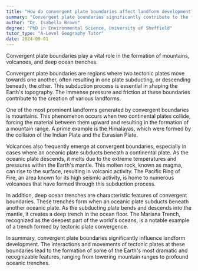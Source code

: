 ```yaml
---
title: "How do convergent plate boundaries affect landform development?"
summary: "Convergent plate boundaries significantly contribute to the formation of mountains, volcanoes, and deep ocean trenches."
author: "Dr. Isabella Brown"
degree: "PhD in Environmental Science, University of Sheffield"
tutor_type: "A-Level Geography Tutor"
date: 2024-09-01
---
```


Convergent plate boundaries play a vital role in the formation of mountains, volcanoes, and deep ocean trenches.

Convergent plate boundaries are regions where two tectonic plates move towards one another, often resulting in one plate subducting, or descending beneath, the other. This subduction process is essential in shaping the Earth's topography. The immense pressure and friction at these boundaries contribute to the creation of various landforms.

One of the most prominent landforms generated by convergent boundaries is mountains. This phenomenon occurs when two continental plates collide, forcing the material between them upward and resulting in the formation of a mountain range. A prime example is the Himalayas, which were formed by the collision of the Indian Plate and the Eurasian Plate.

Volcanoes also frequently emerge at convergent boundaries, especially in cases where an oceanic plate subducts beneath a continental plate. As the oceanic plate descends, it melts due to the extreme temperatures and pressures within the Earth's mantle. This molten rock, known as magma, can rise to the surface, resulting in volcanic activity. The Pacific Ring of Fire, an area known for its high seismic activity, is home to numerous volcanoes that have formed through this subduction process.

In addition, deep ocean trenches are characteristic features of convergent boundaries. These trenches form when an oceanic plate subducts beneath another oceanic plate. As the subducting plate bends and descends into the mantle, it creates a deep trench in the ocean floor. The Mariana Trench, recognized as the deepest part of the world's oceans, is a notable example of a trench formed by tectonic plate convergence.

In summary, convergent plate boundaries significantly influence landform development. The interactions and movements of tectonic plates at these boundaries lead to the formation of some of the Earth's most dramatic and recognizable features, ranging from towering mountain ranges to profound oceanic trenches.
    